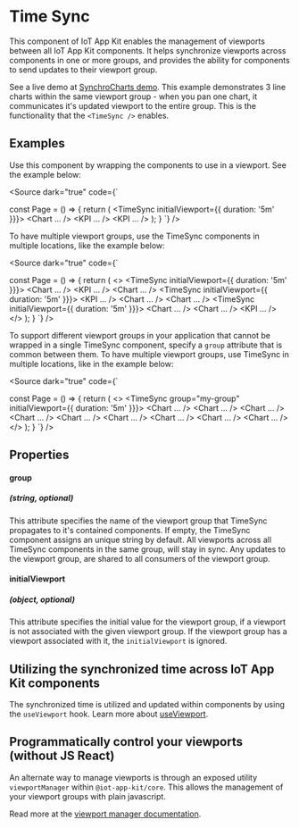 
<Meta title="Components/TimeSync" />

# Time Sync 
This component of IoT App Kit enables the management of viewports between all IoT App Kit components. It helps synchronize viewports across components 
in one or more groups, and provides the ability for components to send updates to their viewport group.

See a live demo at [SynchroCharts demo](https://synchrocharts.com/#/Features/Synchronization). This example
demonstrates 3 line charts within the same viewport group - when you pan one chart, it communicates it's updated viewport to the entire group. This is the functionality that the `<TimeSync />` enables.

## Examples

Use this component by wrapping the components to use in a viewport. See the example below:

<Source dark="true" code={`

const Page = () => {
  return (
    <TimeSync initialViewport={{ duration: '5m' }}}>
      <Chart ... />
      <KPI ... />
      <KPI ... />
    </TimeSync>
  );
}
`} />

To have multiple viewport groups,  use the TimeSync components in multiple locations, like the example below:

<Source dark="true" code={`

const Page = () => {
  return (
    <>
    <TimeSync initialViewport={{ duration: '5m' }}}>
        <Chart ... />
        <KPI ... />
        <Chart ... />
      </TimeSync>
    <TimeSync initialViewport={{ duration: '5m' }}}>
        <KPI ... />
        <Chart ... />
        <Chart ... />
    </TimeSync>
    <TimeSync initialViewport={{ duration: '5m' }}}>
        <Chart ... />
        <Chart ... />
        <KPI ... />
      </TimeSync>
    </>
  );
}
`} />

To support different viewport groups in your application that cannot be wrapped in a single TimeSync component, specify a `group` 
attribute that is common between them.  To have multiple viewport groups, use TimeSync in multiple locations, like in the example below:

<Source dark="true" code={`

const Page = () => {
  return (
    <>
      <TimeSync group="my-group" initialViewport={{ duration: '5m' }}}>
          <Chart ... />
          <Chart ... />
          <Chart ... />
        </TimeSync>
      <TimeSync group="my-group">
          <Chart ... />
          <Chart ... />
          <Chart ... />
        </TimeSync>
      <TimeSync group="my-group">
          <Chart ... />
          <Chart ... />
          <Chart ... />
        </TimeSync>
    </>
  );
}
`} />

## Properties

#### group
##### (string, optional)

This attribute specifies the name of the viewport group that TimeSync propagates to it's contained components. If empty, the TimeSync component 
assigns an unique string by default. All viewports across all TimeSync components in the same group, will stay in sync.
Any updates to the viewport group, are shared to all consumers of the viewport group.

#### initialViewport
##### (object, optional)

This attribute specifies the initial value for the viewport group, if a viewport is not associated with the given viewport group. 
If the viewport group has a viewport associated with it, the `initialViewport` is ignored.

## Utilizing the synchronized time across IoT App Kit components

The synchronized time is utilized and updated within components by using the `useViewport` hook.
Learn more about [useViewport](https://github.com/awslabs/iot-app-kit/tree/main/docs/useViewport.md).

## Programmatically control your viewports (without JS React)

An alternate way to manage viewports is through an exposed utility `viewportManager` within `@iot-app-kit/core`. This 
allows the management of your viewport groups with plain javascript.

Read more at the [viewport manager documentation](https://github.com/awslabs/iot-app-kit/tree/main/docs/ViewportManager.md).
